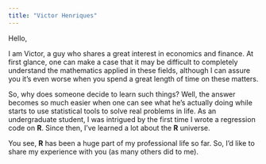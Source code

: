 ```yaml
---
title: "Victor Henriques"
---
```


Hello, 

I am Victor, a guy who shares a great interest in economics and finance. At first glance, one can make a case that it may be difficult to completely understand the mathematics applied in these fields, although I can assure you it's even worse when you spend a great length of time on these matters. 

So, why does someone decide to learn such things? Well, the answer becomes so much easier when one can see what he's actually doing while starts to use statistical tools to solve real problems in life. As an undergraduate student, I was intrigued by the first time I wrote a regression code on **R**. Since then, I've learned a lot about the **R** universe.  

You see, **R** has been a huge part of my professional life so far. So, I'd like to share my experience with you (as many others did to me).

